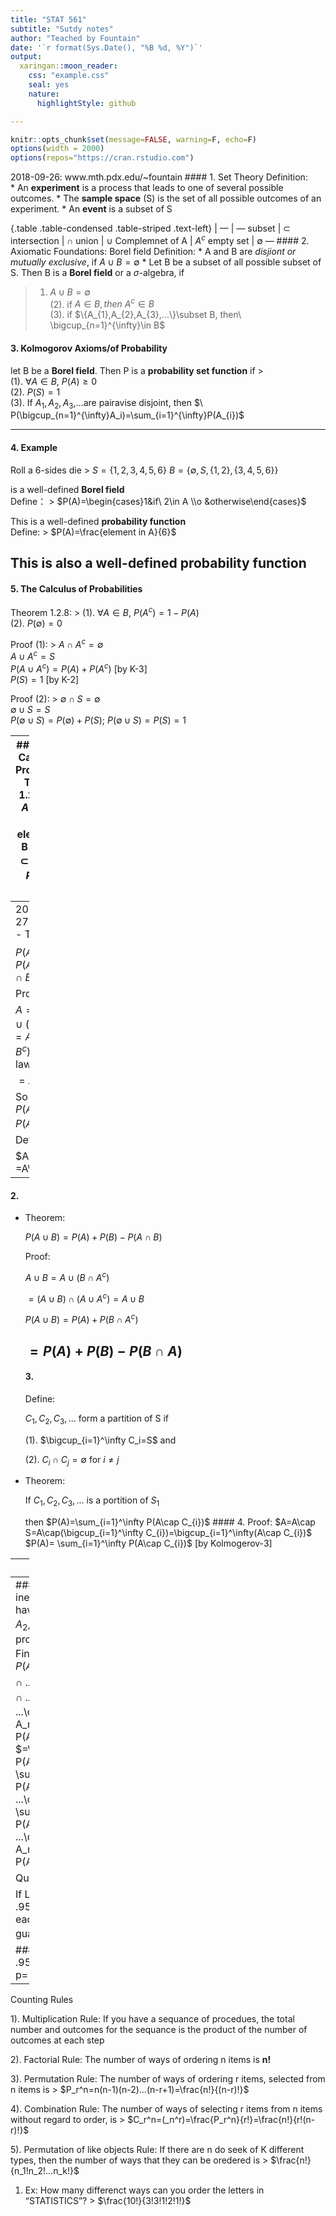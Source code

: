 ```yaml
---
title: "STAT 561"
subtitle: "Sutdy notes"
author: "Teached by Fountain"
date: '`r format(Sys.Date(), "%B %d, %Y")`'
output:
  xaringan::moon_reader:
    css: "example.css"
    seal: yes
    nature:
      highlightStyle: github

---
```


```r
knitr::opts_chunk$set(message=FALSE, warning=F, echo=F)
options(width = 2000)
options(repos="https://cran.rstudio.com")
```

 2018-09-26: www.mth.pdx.edu/~fountain
#### 1. Set Theory
Definition:  
* An **experiment** is a process that leads to one of several possible outcomes.
* The **sample space** (S) is the set of all possible outcomes of an experiment.
* An **event** is a subset of S

{.table .table-condensed .table-striped .text-left}
 <span></span> | <span></span> 
 --- | --- 
 subset | $\subset$ 
 intersection | $\cap$ 
 union | $\cup$ 
 Complemnet of A | $A^c$ 
 empty set | $\emptyset$ 
---
#### 2. Axiomatic Foundations: Borel field
Definition: 
* A and B are _disjiont or mutually exclusive_, if $A\cup B=\emptyset$
* Let B be a subset of all possible subset of S. Then B is a **Borel field** or a $\sigma$-algebra, if

> (1) $A\cup B=\emptyset$  
  (2). if $A\in B, then\ A^c\in B$  
  (3). if $\{A_{1},A_{2},A_{3},...\}\subset B, then\ \bigcup_{n=1}^{\infty}\in B$

#### 3. Kolmogorov Axioms/of Probability
let B be a **Borel field**. Then P is a **probability set function** if
>   
   (1). $\forall A\in B,\ P(A)\ge0$  
   (2). $P(S)=1$  
   (3). If $A_{1},A_{2},A_{3}$,...are pairavise disjoint, then $\ P(\bigcup_{n=1}^{\infty}A_i)=\sum_{i=1}^{\infty}P(A_{i})$

---

#### 4. Example
Roll a 6-sides die 
> $S=\{1,2,3,4,5,6\}$
  $B=\{\emptyset ,S,\{1,2\},\{3,4,5,6\}\}$  
  
  is a well-defined **Borel field**  
Define：
> $P(A)=\begin{cases}1&if\ 2\in A \\o &otherwise\end{cases}$  
  
  This is a well-defined **probability function**  
Define: 
> $P(A)=\frac{element in A}{6}$  

This is also a well-defined **probability function**
---

#### 5. The Calculus of Probabilities
Theorem 1.2.8:
> (1). $\forall A\in B,\ P(A^c)=1-P(A)$  
  (2). $P(\emptyset)=0$

Proof (1): 
>  $A\cap A^c=\emptyset$  
   $A\cup A^c=S$  
   $P(A\cup A^c)=P(A)+P(A^c)$  [by K-3]  
   $P(S)=1$                    [by K-2]  

Proof (2):
>  $\emptyset\cap S=\emptyset$  
   $\emptyset\cup S=S$  
   $P(\emptyset\cup S)=P(\emptyset)+P(S)$; $P(\emptyset\cup S)=P(S)=1$

---
#### 6. The Calculus of Probabilities
Theorem 1.2.9:  
>  Let $A_{1}$ and $A_{2}$ the elements of B with $A_{1}\subset A_{2}$, then  
   $P(A_{1})\le P(A_{2})$
   
Proof:
>  Let $A_{1}\subset A_{2}$ with $A_{2}=A_{1}\cup (A_{2}\cap A_{1}^c)$  
   Also $A_{1}\cap(A_{2}\cap A_{1}^c)=\emptyset$  
   So $P(A_{2})=P(A_{1})+P(A_{2}\cap A_{1}^c)$  
   $P(A_{2}\cap A_{1}^c)\ge0$  
   $\therefore\ P(A_{2})\ge P(A_{1})$

---
 2018-09-27
##### 1. 
- Theorem:

   $P(A\cap B^c)=P(A)-P(A\cap B)$
   
   Proof:
   
   $A=(A\cap B)\cup(A\cap B^c)=A\cap(B\cup B^c)$ by disirb law
    
   $=A\cap S=A$
    
   So $P(A)=P(A\cap B)+P(A\cap B^c)$
   
Define: 

   $A \B =A\cap B^c$

---
#### 2. 
- Theorem:

   $P(A\cup B)=P(A)+P(B)-P(A\cap B)$

   Proof:
   
   $A\cup B=A\cup(B\cap A^c)$ 
   
   $=(A\cup B)\cap(A\cup A^c)=A\cup B$
   
   $P(A\cup B)=P(A)+ P(B\cap A^c)$
   
   $=P(A)+P(B)-P(B\cap A)$
---
#### 3. 
Define:

   $C_{1},C_{2},C_{3},...$ form a partition of S if
   
   (1). $\bigcup_{i=1}^\infty C_i=S$ and
   
   (2). $C_{i}\cap C_{j}=\emptyset$ for $i\ne j$
   
- Theorem:

   If $C_{1},C_{2},C_{3},...$ is a portition of $S_{1}$
   
   then $P(A)=\sum_{i=1}^\infty P(A\cap C_{i})$
#### 4. 
   Proof:
   $A=A\cap S=A\cap(\bigcup_{i=1}^\infty C_{i})=\bigcup_{i=1}^\infty(A\cap C_{i})$
   $P(A)= \sum_{i=1}^\infty P(A\cap C_{i})$ [by Kolmogerov-3]

---
#### 5. 
Theorem:

   let $A_{1}, A_{2}$,...be events, then
   
   $P(\bigcup_{i=1}^\infty A_i)\le\sum_{i=1}^\infty P(A_{i})$ [Boole's Ineq]
   
   Proof:
   
   let $A_{1}^*=A_1$; $A_2^*=A_2\A_1$; 
   
   $A_3^*=A_3\(A_1\cup A_2)$
   
   $A_i^*=A_i\(\bigcup_{j=1}^{i-1} A_j)$
   
   Note: $A_i^*$ and $A_k^*$ are disjiont for $i\ne k$

#### 6. 
   Also note: $\bigcup_{i=1}^\infty A_i=\bigcup_{i=1}^\infty A_i^*$
   
   Then $P(\bigcup_{i=1}^\infty A_i)=P(\bigcup_{i=1}^\infty A_i^*)$
   
   $=\sum_{i=1}^\infty P(A_i^*)\le\sum_{i=1}^\infty P(A_i)$ since $A_i^*<A_i$
---
#### 7. 8. Bonferroni inequality
Suppose we have n events $A_1, A_2,...A_n$
  with probabilities $P_1, P_2,...P_n$
Find a lower bound on $P(A_1\cap ...\cap A_n)$
>  $P(A_1\cap ...\cap A_n)^c=1-P(A_1\cap ...\cap A_n)$  
   $P(A_1^c\cup ...\cup A_n^c)\le\sum_{i=1}^n P(A_i^c)$   [Boole]  
   $=\sum_{i=1}^\infty[1-P(A_i)]=n-\sum_{i=1}^\infty P(A_i)$  
   $1-P(A_1\cap ...\cap A_n)\le n-\sum_{i=1}^\infty P(A_i)$  
   $P(A_1\cap ...\cap A_n)\ge\sum_{i=1}^\infty P(A_i)-(n-1)$  
   
Question:

   If LHS is to the at least .95, then what must each $P(A_i)$ be to guarantee that?
   
#### 9.  
   .95=np-(n-1)
   .95+n-1=np
   n-0.5=np
   p=1-.05/n
---
Counting Rules

 1). Multiplication Rule: If you have a sequance of procedues, the total number and outcomes for the sequance is the product of the number of outcomes at each step
 
 2). Factorial Rule: The number of ways of ordering n items is **n!**
 
 3). Permutation Rule: The number of ways of ordering r items, selected from n items is
 > $P_r^n=n(n-1)(n-2)...(n-r+1)=\frac{n!}{(n-r)!}$
 
 4). Combination Rule: The number of ways of selecting r items from n items without regard to order, is
 > $C_r^n=(_n^r)=\frac{P_r^n}{r!}=\frac{n!}{r!(n-r)!}$
 
 5). Permutation of like objects Rule:
 If there are n do seek of K different types, then the number of ways that they can be oredered is
 >  $\frac{n!}{n_1!n_2!...n_k!}$
 
(@) Ex: How many differenct ways can you order the letters in "STATISTICS"?
> $\frac{10!}{3!3!1!2!1!}$